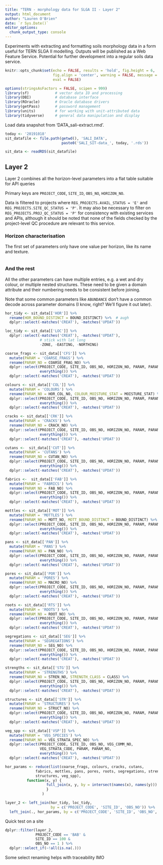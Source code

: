 ```yaml
---
title: "TERN - morphology data for SLGA II - Layer 2"
output: html_document
author: "Lauren O'Brien"
date: `r Sys.Date()`
editor_options: 
  chunk_output_type: console
---
```


Experiments with extracting and formatting soils morphology data in a form useful for TERN SLGA II modelling. Outputs will be published as a Web Feature Service. Potential for further development into a regular soils data service.

```r
knitr::opts_chunk$set(echo = FALSE, results = 'hold', fig.height = 6,
                      fig.align = 'center', warning = FALSE, message = FALSE,
                      eval = FALSE)
```

```r
options(stringsAsFactors = FALSE, scipen = 999)
library(sf)            # vector data IO and processing
library(DBI)           # database interface
library(ROracle)       # Oracle database drivers
library(getPass)       # password management
library(units)         # for working with unit-attributed data
library(tidyverse)     # general data manipulation and display

```

Load data snapshot from 'DATA_sali-extract.rmd'.

```r
today <- '20191018' 
sit_datafile <- file.path(getwd(), 'SALI_DATA', 
                          paste0('SALI_SIT-data_', today, '.rds'))

sit_data <- readRDS(sit_datafile)
```

## Layer 2

Layer 2 combines all the horizon-level parameters into a flat table suitable for API queries

Primary keys are `PROJECT_CODE`, `SITE_ID`, `OBS_NO`, `HORIZON_NO`.

Data is filtered to projects where `REG_PROJECTS.AVAIL_STATUS = 'E'` and `REG_PROJECTS.SITE_QC_STATUS = 'P'`. It may also be necessary to filter on `REG_PROJECTS.PROJ_QC_STATUS = 'P'` for consistency with existing services and APIs, although it should be noted that none of the fields checked by the project-level QC procedure are relevant to this service.

### Horizon characterisation

The first set of parameters only have one value per horizon, like its name and texture.

```r



```


### And the rest

All the other parameters can have multiple entries, e.g. a wet and dry colour, or multiple nested structures. These need to be given a domain attribute and their numbering needs to be consistent before joining.

Note that some common parameters like `ABUNDANCE` don't have a common decode across parameter domains (I know, right? We'll figure it out later).

```r
hor_tidy <- sit_data[['HOR']] %>% 
  rename(HOR_BOUND_DISTINCT = BOUND_DISTINCT) %>%  # augh
  dplyr::select(-matches('CREAT'), -matches('UPDAT'))

loc_tidy <- sit_data[['LOC']] %>% 
  dplyr::select(-matches('CREAT'), -matches('UPDAT'), 
                # stick with lat long
                -ZONE, -EASTING, -NORTHING)

coarse_frags <- sit_data[['CFS']] %>% 
  mutate(PARAM = 'COARSE_FRAGS') %>% 
  rename(PARAM_NO = COARSE_FRAG_NO) %>% 
  dplyr::select(PROJECT_CODE, SITE_ID, OBS_NO, HORIZON_NO, PARAM, PARAM_NO, 
                everything()) %>% 
  dplyr::select(-matches('CREAT'), -matches('UPDAT'))

colours <- sit_data[['COL']] %>% 
  mutate(PARAM = 'COLOURS') %>% 
  rename(PARAM_NO = HOR_COL_NO, COLOUR_MOISTURE_STAT = MOISTURE_STAT) %>% 
  dplyr::select(PROJECT_CODE, SITE_ID, OBS_NO, HORIZON_NO, PARAM, PARAM_NO, 
                everything()) %>% 
  dplyr::select(-matches('CREAT'), -matches('UPDAT'))

cracks <- sit_data[['CRK']] %>% 
  mutate(PARAM = 'CRACKS') %>% 
  rename(PARAM_NO = CRACK_NO) %>% 
  dplyr::select(PROJECT_CODE, SITE_ID, OBS_NO, HORIZON_NO, PARAM, PARAM_NO, 
                everything()) %>% 
  dplyr::select(-matches('CREAT'), -matches('UPDAT'))

cutans <-  sit_data[['CUT']] %>% 
  mutate(PARAM = 'CUTANS') %>% 
  rename(PARAM_NO = CUTAN_NO) %>% 
  dplyr::select(PROJECT_CODE, SITE_ID, OBS_NO, HORIZON_NO, PARAM, PARAM_NO, 
                everything()) %>% 
  dplyr::select(-matches('CREAT'), -matches('UPDAT'))

fabrics <-  sit_data[['FAB']] %>% 
  mutate(PARAM = 'FABRICS') %>% 
  rename(PARAM_NO = FAB_NO) %>% 
  dplyr::select(PROJECT_CODE, SITE_ID, OBS_NO, HORIZON_NO, PARAM, PARAM_NO, 
                everything()) %>% 
  dplyr::select(-matches('CREAT'), -matches('UPDAT'))

mottles <- sit_data[['MOT']] %>% 
  mutate(PARAM = 'MOTTLES') %>% 
  rename(PARAM_NO = MOTT_NO, MOTT_BOUND_DISTINCT = BOUND_DISTINCT) %>% 
  dplyr::select(PROJECT_CODE, SITE_ID, OBS_NO, HORIZON_NO, PARAM, PARAM_NO, 
                everything()) %>% 
  dplyr::select(-matches('CREAT'), -matches('UPDAT'))

pans <- sit_data[['PAN']] %>% 
  mutate(PARAM = 'PANS') %>% 
  rename(PARAM_NO = PAN_NO) %>% 
  dplyr::select(PROJECT_CODE, SITE_ID, OBS_NO, HORIZON_NO, PARAM, PARAM_NO, 
                everything()) %>% 
  dplyr::select(-matches('CREAT'), -matches('UPDAT'))

pores <- sit_data[['POR']] %>% 
  mutate(PARAM = 'PORES') %>% 
  rename(PARAM_NO = MACRO_NO) %>% 
  dplyr::select(PROJECT_CODE, SITE_ID, OBS_NO, HORIZON_NO, PARAM, PARAM_NO, 
                everything()) %>% 
  dplyr::select(-matches('CREAT'), -matches('UPDAT'))

roots <- sit_data[['RTS']] %>% 
  mutate(PARAM = 'ROOTS') %>% 
  rename(PARAM_NO = ROOT_NO) %>% 
  dplyr::select(PROJECT_CODE, SITE_ID, OBS_NO, HORIZON_NO, PARAM, PARAM_NO, 
                everything()) %>% 
  dplyr::select(-matches('CREAT'), -matches('UPDAT'))

segregations <- sit_data[['SEG']] %>% 
  mutate(PARAM = 'SEGREGATIONS') %>% 
  rename(PARAM_NO = SEG_NO) %>% 
  dplyr::select(PROJECT_CODE, SITE_ID, OBS_NO, HORIZON_NO, PARAM, PARAM_NO, 
                everything()) %>% 
  dplyr::select(-matches('CREAT'), -matches('UPDAT'))

strengths <- sit_data[['STG']] %>% 
  mutate(PARAM = 'STRENGTHS') %>% 
  rename(PARAM_NO = STREN_NO, STRENGTH_CLASS = CLASS) %>% 
  dplyr::select(PROJECT_CODE, SITE_ID, OBS_NO, HORIZON_NO, PARAM, PARAM_NO, 
                everything()) %>% 
  dplyr::select(-matches('CREAT'), -matches('UPDAT'))

structures <- sit_data[['STR']] %>% 
  mutate(PARAM = 'STRUCTURES') %>% 
  rename(PARAM_NO = STRUCT_NO) %>% 
  dplyr::select(PROJECT_CODE, SITE_ID, OBS_NO, HORIZON_NO, PARAM, PARAM_NO, 
                everything()) %>% 
  dplyr::select(-matches('CREAT'), -matches('UPDAT'))

veg_spp <- sit_data[['VSP']] %>% 
  mutate(PARAM = 'VEG_SPECIES') %>% 
  rename(PARAM_NO = VEG_STRATA_SPEC_NO) %>% 
  dplyr::select(PROJECT_CODE, SITE_ID, OBS_NO, VEG_COMM_NO, 
                VEG_STRATA_CODE, PARAM, PARAM_NO, 
                everything()) %>% 
  dplyr::select(-matches('CREAT'), -matches('UPDAT'))

hor_params <- reduce(list(coarse_frags, colours, cracks, cutans, 
              fabrics, mottles, pans, pores, roots, segregations, strengths, 
              structures, veg_spp),
          function(x, y) {
                   full_join(x, y, by = intersect(names(x), names(y)))
                   }
                 )

layer_2 <- left_join(hor_tidy, loc_tidy,
                     by = c('PROJECT_CODE', 'SITE_ID', 'OBS_NO')) %>%
  left_join(., hor_params, by = c('PROJECT_CODE', 'SITE_ID', 'OBS_NO', 'HORIZON_NO'))
```


Quick test on a site

```r

dplyr::filter(layer_2, 
              PROJECT_CODE == 'BAB' & 
              SITE_ID == 100 & 
              OBS_NO == 1 ) %>%
  dplyr::select_if(~!all(is.na(.)))

```

Some select renaming helps with traceability IMO
 
